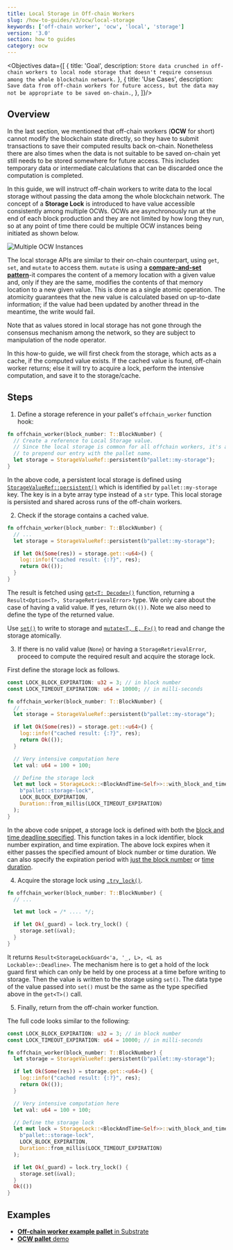 ```yaml
---
title: Local Storage in Off-chain Workers
slug: /how-to-guides/v3/ocw/local-storage
keywords: ['off-chain worker', 'ocw', 'local', 'storage']
version: '3.0'
section: how to guides
category: ocw
---
```


<Objectives data={[
  {
    title: 'Goal',
    description: `Store data crunched in off-chain workers to local node storage that doesn't require consensus among the whole blockchain network.`
  },
  {
    title: 'Use Cases',
    description: `Save data from off-chain workers for future access, but the data may not be appropriate to be saved on-chain.`,
  },
]}/>

## Overview

In the last section, we mentioned that off-chain workers (**OCW** for short) cannot modify the blockchain state directly, so they have to submit transactions to save their computed results back on-chain.
Nonetheless there are also times when the data is not suitable to be saved on-chain yet still needs to be stored somewhere for future access.
This includes temporary data or intermediate calculations that can be discarded once the computation is completed.

In this guide, we will instruct off-chain workers to write data to the local storage without passing the data among the whole blockchain network.
The concept of a **Storage Lock** is introduced to have value accessible consistently among multiple OCWs.
OCWs are asynchronously run at the end of each block production and they are not limited by how long they run, so at any point of time there could be multiple OCW instances being initiated as shown below.

![Multiple OCW Instances](../../../../src/images/how-to-guides/ocw/local-storage/multiple-ocws.png)

The local storage APIs are similar to their on-chain counterpart, using `get`, `set`, and `mutate` to access them.
`mutate` is using a [**compare-and-set pattern**](https://en.wikipedia.org/wiki/Compare-and-swap)-it compares the content of a memory location with a given value and, only if they are the same, modifies the contents of that memory location to a new given value.
This is done as a single atomic operation.
The atomicity guarantees that the new value is calculated based on up-to-date information; if the value had been updated by another thread in the meantime, the write would fail.

Note that as values stored in local storage has not gone through the consensus mechanism among the network, so they are subject to manipulation of the node operator.

In this how-to guide, we will first check from the storage, which acts as a cache, if the computed value exists.
If the cached value is found, off-chain worker returns; else it will try to acquire a lock, perform the intensive computation, and save it to the storage/cache.

## Steps

1. Define a storage reference in your pallet's `offchain_worker` function hook:

  ```rust
  fn offchain_worker(block_number: T::BlockNumber) {
    // Create a reference to Local Storage value.
    // Since the local storage is common for all offchain workers, it's a good practice
    // to prepend our entry with the pallet name.
    let storage = StorageValueRef::persistent(b"pallet::my-storage");
  }
  ```

  In the above code, a persistent local storage is defined using [`StorageValueRef::persistent()`](https://paritytech.github.io/substrate/latest/sp_runtime/offchain/storage/struct.StorageValueRef.html#method.persistent) which is identified by `pallet::my-storage` key.
  The key is in a byte array type instead of a `str` type.
  This local storage is persisted and shared across runs of the off-chain workers.

2. Check if the storage contains a cached value.

  ```rust
  fn offchain_worker(block_number: T::BlockNumber) {
    // ...
    let storage = StorageValueRef::persistent(b"pallet::my-storage");

    if let Ok(Some(res)) = storage.get::<u64>() {
      log::info!("cached result: {:?}", res);
      return Ok(());
    }
  }
  ```

  The result is fetched using [`get<T: Decode>()`](https://paritytech.github.io/substrate/latest/sp_runtime/offchain/storage/struct.StorageValueRef.html#method.get) function, returning a `Result<Option<T>, StorageRetrievalError>` type.
  We only care about the case of having a valid value. If yes, return `Ok(())`.
  Note we also need to define the type of the returned value.

  Use [`set()`](https://paritytech.github.io/substrate/latest/sp_runtime/offchain/storage/struct.StorageValueRef.html#method.get) to write to storage and [`mutate<T, E, F>()`](https://paritytech.github.io/substrate/latest/sp_runtime/offchain/storage/struct.StorageValueRef.html#method.mutate) to read and change the storage atomically.

3. If there is no valid value (`None`) or having a `StorageRetrievalError`, proceed to compute the required result and acquire the storage lock.

  First define the storage lock as follows.

  ```rust
  const LOCK_BLOCK_EXPIRATION: u32 = 3; // in block number
  const LOCK_TIMEOUT_EXPIRATION: u64 = 10000; // in milli-seconds

  fn offchain_worker(block_number: T::BlockNumber) {
    // ...
    let storage = StorageValueRef::persistent(b"pallet::my-storage");

    if let Ok(Some(res)) = storage.get::<u64>() {
      log::info!("cached result: {:?}", res);
      return Ok(());
    }

    // Very intensive computation here
    let val: u64 = 100 + 100;

    // Define the storage lock
    let mut lock = StorageLock::<BlockAndTime<Self>>::with_block_and_time_deadline(
      b"pallet::storage-lock",
      LOCK_BLOCK_EXPIRATION,
      Duration::from_millis(LOCK_TIMEOUT_EXPIRATION)
    );
  }
  ```

  In the above code snippet, a storage lock is defined with both the [block and time deadline specified](https://paritytech.github.io/substrate/latest/sp_runtime/offchain/storage_lock/struct.StorageLock.html#method.with_block_and_time_deadline).
  This function takes in a lock identifier, block number expiration, and time expiration. 
  The above lock expires when it either passes the specified amount of block number or time duration. 
  We can also specify the expiration period with [just the block number](https://paritytech.github.io/substrate/latest/sp_runtime/offchain/storage_lock/struct.StorageLock.html#method.with_block_deadline) or [time duration](https://paritytech.github.io/substrate/latest/sp_runtime/offchain/storage_lock/struct.StorageLock.html#method.with_deadline).

4. Acquire the storage lock using [`.try_lock()`](https://paritytech.github.io/substrate/latest/sp_runtime/offchain/storage_lock/struct.StorageLock.html#method.try_lock).

  ```rust
  fn offchain_worker(block_number: T::BlockNumber) {
    // ...

    let mut lock = /* .... */;

    if let Ok(_guard) = lock.try_lock() {
      storage.set(&val);
    }
  }
  ```

  It returns `Result<StorageLockGuard<'a, '_, L>, <L as Lockable>::Deadline>`.
  The mechanism here is to get a hold of the lock guard first which can only be held by one process at a time before writing to storage.
  Then the value is written to the storage using `set()`.
  The data type of the value passed into `set()` must be the same as the type specified above in the `get<T>()` call.

5. Finally, return from the off-chain worker function.

  The full code looks similar to the following:

  ```rust
  const LOCK_BLOCK_EXPIRATION: u32 = 3; // in block number
  const LOCK_TIMEOUT_EXPIRATION: u64 = 10000; // in milli-seconds

  fn offchain_worker(block_number: T::BlockNumber) {
    let storage = StorageValueRef::persistent(b"pallet::my-storage");

    if let Ok(Some(res)) = storage.get::<u64>() {
      log::info!("cached result: {:?}", res);
      return Ok(());
    }

    // Very intensive computation here
    let val: u64 = 100 + 100;

    // Define the storage lock
    let mut lock = StorageLock::<BlockAndTime<Self>>::with_block_and_time_deadline(
      b"pallet::storage-lock",
      LOCK_BLOCK_EXPIRATION,
      Duration::from_millis(LOCK_TIMEOUT_EXPIRATION)
    );

    if let Ok(_guard) = lock.try_lock() {
      storage.set(&val);
    }
    Ok(())
  }
  ```

## Examples

- [**Off-chain worker example pallet** in Substrate](https://github.com/paritytech/substrate/blob/devhub/latest/frame/examples/offchain-worker/src/lib.rs#L374-L437)
- [**OCW pallet** demo](https://github.com/jimmychu0807/substrate-offchain-worker-demo/blob/master/pallets/ocw/src/lib.rs#L299-L342)
